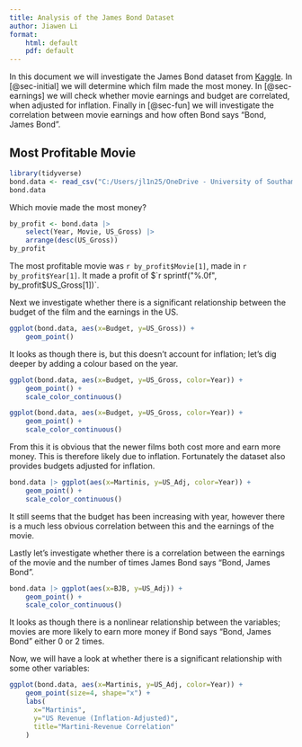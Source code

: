 ```yaml
---
title: Analysis of the James Bond Dataset
author: Jiawen Li
format: 
    html: default
    pdf: default
---
```


In this document we will investigate the James Bond dataset from [Kaggle](https://www.kaggle.com/datasets/dreb87/jamesbond).
In [@sec-initial] we will determine which film made the most money.
In [@sec-earnings] we will check whether movie earnings and budget are correlated, when adjusted for inflation.
Finally in [@sec-fun] we will investigate the correlation between movie earnings and how often Bond says "Bond, James Bond".

## Most Profitable Movie { #sec-initial }

```r
library(tidyverse)
bond.data <- read_csv("C:/Users/jl1n25/OneDrive - University of Southampton/Documents/GitHub/math6195-lab-3-jl1n25/data/jamesbond.csv")
bond.data
```

Which movie made the most money?
```r
by_profit <- bond.data |>
    select(Year, Movie, US_Gross) |>
    arrange(desc(US_Gross))
by_profit
```

The most profitable movie was `r by_profit$Movie[1]`, made in `r by_profit$Year[1]`.
It made a profit of $`r sprintf("%.0f", by_profit$US_Gross[1])`.



Next we investigate whether there is a significant relationship between the budget of the film and the earnings in the US.

```r
ggplot(bond.data, aes(x=Budget, y=US_Gross)) +
    geom_point()
```

It looks as though there is, but this doesn't account for inflation; let's dig deeper by adding a colour based on the year.

```r
ggplot(bond.data, aes(x=Budget, y=US_Gross, color=Year)) +
    geom_point() +
    scale_color_continuous()
```
```r
ggplot(bond.data, aes(x=Budget, y=US_Gross, color=Year)) +
    geom_point() +
    scale_color_continuous()
```
From this it is obvious that the newer films both cost more and earn more money.
This is therefore likely due to inflation.
Fortunately the dataset also provides budgets adjusted for inflation.

```r
bond.data |> ggplot(aes(x=Martinis, y=US_Adj, color=Year)) +
    geom_point() +
    scale_color_continuous()
```

It still seems that the budget has been increasing with year, however there is a much less obvious correlation between this and the earnings of the movie.



Lastly let's investigate whether there is a correlation between the earnings of the movie and the number of times James Bond says "Bond, James Bond".

```r
bond.data |> ggplot(aes(x=BJB, y=US_Adj)) +
    geom_point() +
    scale_color_continuous()
```

It looks as though there is a nonlinear relationship between the variables; movies are more likely to earn more money if Bond says "Bond, James Bond" either 0 or 2 times.

Now, we will have a look at whether there is a significant relationship with some other variables:

```r
ggplot(bond.data, aes(x=Martinis, y=US_Adj, color=Year)) +
    geom_point(size=4, shape="x") +
    labs(
      x="Martinis",
      y="US Revenue (Inflation-Adjusted)",
      title="Martini-Revenue Correlation"
    )
```


